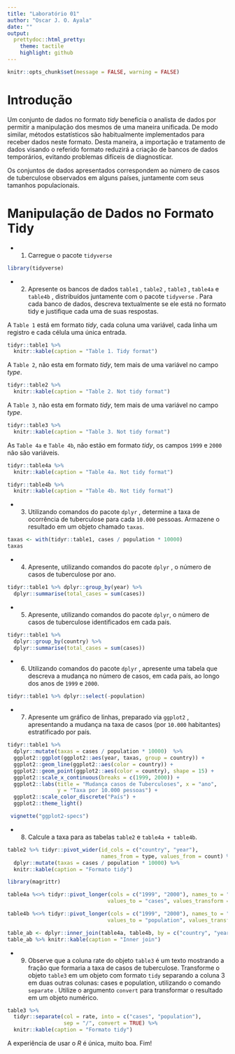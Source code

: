 ---
title: "Laboratório 01"
author: "Oscar J. O. Ayala"
date: ""
output:
  prettydoc::html_pretty:
    theme: tactile
    highlight: github
---

```{r setup, include = FALSE}
knitr::opts_chunk$set(message = FALSE, warning = FALSE)
```

# Introdução

Um conjunto de dados no formato *tidy* beneficia o analista de dados por permitir a manipulação dos mesmos de uma maneira unificada. De modo similar, métodos estatísticos são habitualmente implementados para receber dados neste formato. Desta maneira, a importação e tratamento de dados visando o referido formato reduzirá a criação de bancos de dados temporários, evitando problemas difíceis de diagnosticar.

Os conjuntos de dados apresentados correspondem ao número de casos de tuberculose observados em alguns países, juntamente com seus tamanhos populacionais.

# Manipulação de Dados no Formato Tidy

- 1. Carregue o pacote `tidyverse`

```{r}
library(tidyverse)

```

- 2. Apresente os bancos de dados `table1` , `table2` , `table3` , `table4a` e `table4b` , distribuídos juntamente com o pacote `tidyverse` . Para cada banco de dados, descreva textualmente se ele está no formato tidy e justifique cada uma de suas respostas.


A `Table 1` está em formato *tidy*, cada coluna uma variável, cada linha um registro e cada célula uma única entrada.

```{r}
tidyr::table1 %>%
  knitr::kable(caption = "Table 1. Tidy format")
```

A `Table 2`, não esta em formato *tidy*, tem mais de uma variável no campo *type*.

```{r}
tidyr::table2 %>%
  knitr::kable(caption = "Table 2. Not tidy format")
```


A `Table 3`, não esta em formato *tidy*, tem mais de uma variável no campo *type*.

```{r}
tidyr::table3 %>%
  knitr::kable(caption = "Table 3. Not tidy format") 
```

As `Table 4a` e `Table 4b`, não estão em formato *tidy*, os campos `1999` e `2000` não são variáveis.

```{r}
tidyr::table4a %>%
  knitr::kable(caption = "Table 4a. Not tidy format") 
```

```{r}
tidyr::table4b %>%
  knitr::kable(caption = "Table 4b. Not tidy format") 
```

- 3. Utilizando comandos do pacote `dplyr` , determine a taxa de ocorrência de tuberculose para cada `10.000` pessoas. Armazene o resultado em um objeto chamado `taxas`.

```{r}
taxas <- with(tidyr::table1, cases / population * 10000)
taxas
```
- 4. Apresente, utilizando comandos do pacote `dplyr` , o número de casos de tuberculose por ano.

```{r}
tidyr::table1 %>% dplyr::group_by(year) %>% 
  dplyr::summarise(total_cases = sum(cases))
```

- 5. Apresente, utilizando comandos do pacote `dplyr`, o número de casos de tuberculose identificados em cada país.

```{r}
tidyr::table1 %>% 
  dplyr::group_by(country) %>% 
  dplyr::summarise(total_cases = sum(cases))
```

- 6. Utilizando comandos do pacote `dplyr` , apresente uma tabela que descreva a mudança no número de casos, em cada país, ao longo dos anos de `1999` e `2000`.

```{r}
tidyr::table1 %>% dplyr::select(-population)
```

- 7. Apresente um gráfico de linhas, preparado via `ggplot2` , apresentando a mudança na taxa de casos (por `10.000` habitantes) estratificado por país.

```{r}
tidyr::table1 %>% 
  dplyr::mutate(taxas = cases / population * 10000)  %>% 
  ggplot2::ggplot(ggplot2::aes(year, taxas, group = country)) +
  ggplot2::geom_line(ggplot2::aes(color = country)) + 
  ggplot2::geom_point(ggplot2::aes(color = country), shape = 15) +
  ggplot2::scale_x_continuous(breaks = c(1999, 2000)) +
  ggplot2::labs(title = "Mudança casos de Tuberculoses", x = "ano",
                y = "Taxa por 10.000 pessoas") +
  ggplot2::scale_color_discrete("País") +
  ggplot2::theme_light()

 vignette("ggplot2-specs")
```

- 8. Calcule a taxa para as tabelas `table2` e `table4a + table4b`.

```{r}
table2 %>% tidyr::pivot_wider(id_cols = c("country", "year"), 
                              names_from = type, values_from = count) %>% 
  dplyr::mutate(taxas = cases / population * 10000) %>% 
  knitr::kable(caption = "Formato tidy")

```


```{r}
library(magrittr)

table4a %<>% tidyr::pivot_longer(cols = c("1999", "2000"), names_to = "year", 
                                values_to = "cases", values_transform = as.integer)

table4b %<>% tidyr::pivot_longer(cols = c("1999", "2000"), names_to = "year", 
                                values_to = "population", values_transform = as.integer)

table_ab <- dplyr::inner_join(table4a, table4b, by = c("country", "year"))
table_ab %>% knitr::kable(caption = "Inner join")

```

- 9. Observe que a coluna rate do objeto `table3` é um texto mostrando a fração que formaria a taxa de casos de tuberculose. Transforme o objeto `table3` em um objeto com formato `tidy` separando a coluna 3 em duas outras colunas: cases e population, utilizando o comando `separate` . Utilize o argumento `convert` para transformar o resultado em um objeto numérico. 

```{r}
table3 %>% 
  tidyr::separate(col = rate, into = c("cases", "population"), 
                  sep = "/", convert = TRUE) %>% 
  knitr::kable(caption = "Formato tidy")

```

A experiência de usar o *R* é única, muito boa. Fim!





